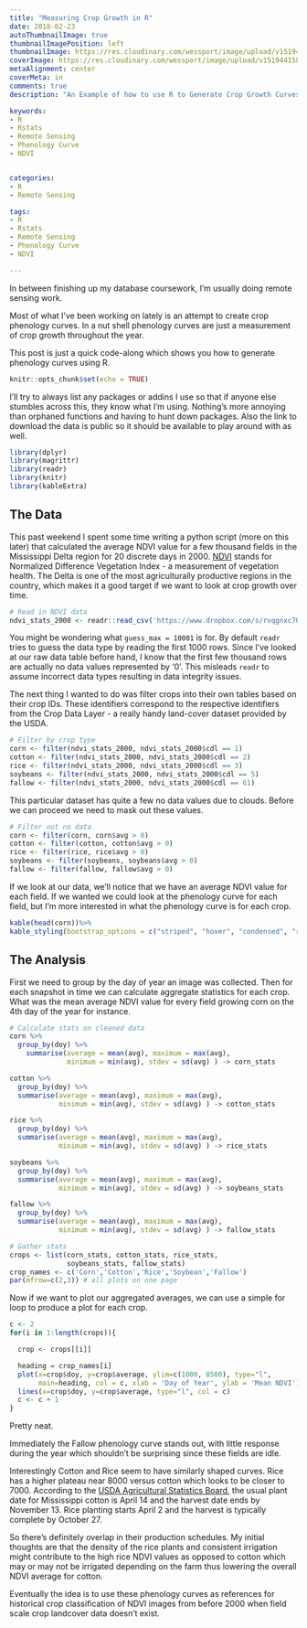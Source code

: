 ```yaml
---
title: "Measuring Crop Growth in R"
date: 2018-02-23
autoThumbnailImage: true
thumbnailImagePosition: left
thumbnailImage: https://res.cloudinary.com/wessport/image/upload/v1519442308/corn_m58ifg.png
coverImage: https://res.cloudinary.com/wessport/image/upload/v1519441582/field-corn-air-frisch-158827_dbs8ee.jpg
metaAlignment: center
coverMeta: in
comments: true
description: "An Example of how to use R to Generate Crop Growth Curves"

keywords:
- R
- Rstats
- Remote Sensing
- Phenology Curve
- NDVI


categories:
- R
- Remote Sensing

tags:
- R
- Rstats
- Remote Sensing
- Phenology Curve
- NDVI

---
```



In between finishing up my database coursework, I'm usually doing remote sensing work.

Most of what I've been working on lately is an attempt to create crop phenology curves. In a nut shell phenology curves are just a measurement of crop growth throughout the year.

This post is just a quick code-along which shows you how to generate phenology curves using R.

```r
knitr::opts_chunk$set(echo = TRUE)
```


I'll try to always list any packages or addins I use so that if anyone else stumbles across this, they know what I'm using. Nothing's more annoying than orphaned functions and having to hunt down packages. Also the link to download the data is public so it should be available to play around with as well.

```r
library(dplyr)
library(magrittr)
library(readr)
library(knitr)
library(kableExtra)
```

## The Data ##

This past weekend I spent some time writing a python script (more on this later) that calculated the average NDVI value for a few thousand fields in the Mississippi Delta region for 20 discrete days in 2000. [NDVI](https://en.wikipedia.org/wiki/Normalized_difference_vegetation_index) stands for Normalized Difference Vegetation Index - a measurement of vegetation health. The Delta is one of the most agriculturally productive regions in the country, which makes it a good target if we want to look at crop growth over time.


```r

# Read in NDVI data
ndvi_stats_2000 <- readr::read_csv('https://www.dropbox.com/s/rvqgnxc70gv4bhl/ndvi_stats_2000.csv?dl=1', guess_max = 10001)
```


You might be wondering what `guess_max = 10001` is for. By default `readr` tries to guess the data type by reading the first 1000 rows. Since I've looked at our raw data table before hand, I know that the first few thousand rows are actually no data values represented by '0'. This misleads `readr` to assume incorrect data types resulting in data integrity issues.


The next thing I wanted to do was filter crops into their own tables based on their crop IDs. These identifiers correspond to the respective identifiers from the Crop Data Layer - a really handy land-cover dataset provided by the USDA.
```r
# Filter by crop type
corn <- filter(ndvi_stats_2000, ndvi_stats_2000$cdl == 1)
cotton <- filter(ndvi_stats_2000, ndvi_stats_2000$cdl == 2)
rice <- filter(ndvi_stats_2000, ndvi_stats_2000$cdl == 3)
soybeans <- filter(ndvi_stats_2000, ndvi_stats_2000$cdl == 5)
fallow <- filter(ndvi_stats_2000, ndvi_stats_2000$cdl == 61)
```

This particular dataset has quite a few no data values due to clouds. Before we can proceed we need to mask out these values.
```r
# Filter out no data
corn <- filter(corn, corn$avg > 0)
cotton <- filter(cotton, cotton$avg > 0)
rice <- filter(rice, rice$avg > 0)
soybeans <- filter(soybeans, soybeans$avg > 0)
fallow <- filter(fallow, fallow$avg > 0)
```


If we look at our data, we'll notice that we have an average NDVI value for each field. If we wanted we could look at the phenology curve for each field, but I'm more interested in what the phenology curve is for each crop.
```r
kable(head(corn))%>%
kable_styling(bootstrap_options = c("striped", "hover", "condensed", "responsive"))
```

## The Analysis ##


First we need to group by the day of year an image was collected. Then for each snapshot in time we can calculate aggregate statistics for each crop. What was the mean average NDVI value for every field growing corn on the 4th day of the year for instance.
```r
# Calculate stats on cleaned data
corn %>%
  group_by(doy) %>%
    summarise(average = mean(avg), maximum = max(avg),
              minimum = min(avg), stdev = sd(avg) ) -> corn_stats

cotton %>%
  group_by(doy) %>%
  summarise(average = mean(avg), maximum = max(avg),
            minimum = min(avg), stdev = sd(avg) ) -> cotton_stats

rice %>%
  group_by(doy) %>%
  summarise(average = mean(avg), maximum = max(avg),
            minimum = min(avg), stdev = sd(avg) ) -> rice_stats

soybeans %>%
  group_by(doy) %>%
  summarise(average = mean(avg), maximum = max(avg),
            minimum = min(avg), stdev = sd(avg) ) -> soybeans_stats

fallow %>%
  group_by(doy) %>%
  summarise(average = mean(avg), maximum = max(avg),
            minimum = min(avg), stdev = sd(avg) ) -> fallow_stats

# Gather stats
crops <- list(corn_stats, cotton_stats, rice_stats,
              soybeans_stats, fallow_stats)
crop_names <- c('Corn','Cotton','Rice','Soybean','Fallow')
par(mfrow=c(2,3)) # all plots on one page
```


Now if we want to plot our aggregated averages, we can use a simple for loop to produce a plot for each crop.
```r
c <- 2
for(i in 1:length(crops)){

  crop <- crops[[i]]

  heading = crop_names[i]
  plot(x=crop$doy, y=crop$average, ylim=c(1000, 8500), type="l",
       main=heading, col = c, xlab = 'Day of Year', ylab = 'Mean NDVI')
  lines(x=crop$doy, y=crop$average, type="l", col = c)
  c <- c + 1
}
```
Pretty neat.

Immediately the Fallow phenology curve stands out, with little response during the year which shouldn't be surprising since these fields are idle.

Interestingly Cotton and Rice seem to have similarly shaped curves. Rice has a higher plateau near 8000 versus cotton which looks to be closer to 7000. According to the [USDA Agricultural Statistics Board](https://usda.mannlib.cornell.edu/usda/nass/planting/uph97.pdf), the usual plant date for Mississippi cotton is April 14 and the harvest date ends by November 13. Rice planting starts April 2 and the harvest is typically complete by October 27.

So there's definitely overlap in their production schedules. My initial thoughts are that the density of the rice plants and consistent irrigation might contribute to the high rice NDVI values as opposed to cotton which may or may not be irrigated depending on the farm thus lowering the overall NDVI average for cotton.

Eventually the idea is to use these phenology curves as references for historical crop classification of NDVI images from before 2000 when field scale crop landcover data doesn't exist.
